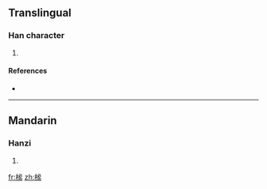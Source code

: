 ==Translingual==

===Han character===
{{Han char|rn=75|rad=木|as=10|sn=14|four=4391<sub>7</sub>|canj=木心竹廿 (DPHT)}}

# {{defn|Han|sort=木10}}

====References====
* {{Han ref|kx=0543.030|dkj=15225|dj=0930.340|hdz=21271.010|uh=6993|ud=27027|bh=E258|bd=57944}}

----

==Mandarin==

===Hanzi===
{{cmn-hanzi|pin=[[mì]] ([[mi4]])|wg=mi<sup>4</sup>}}

# {{defn|Mandarin}}

[[fr:榓]]
[[zh:榓]]